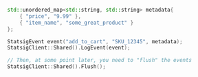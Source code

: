 ```cpp
std::unordered_map<std::string, std::string> metadata{
    { "price", "9.99" },
    { "item_name", "some_great_product" }
};

StatsigEvent event("add_to_cart", "SKU_12345", metadata);
StatsigClient::Shared().LogEvent(event);

// Then, at some point later, you need to "flush" the events
StatsigClient::Shared().Flush();
```
